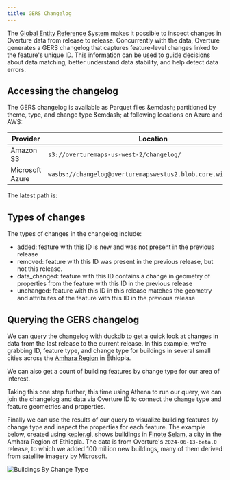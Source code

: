 ```yaml
---
title: GERS Changelog
---
```


The [Global Entity Reference System](../) makes it possible to inspect changes in Overture data from release to release. Concurrently with the data, Overture generates a GERS changelog that captures feature-level changes linked to the feature's unique ID. This information can be used to guide decisions about data matching, better understand data stability, and help detect data errors. 

## Accessing the changelog

The GERS changelog is available as Parquet files &emdash; partitioned by theme, type, and change type &emdash; at following locations on Azure and AWS:

| Provider | Location |
| ------ | -------- |
| Amazon S3 | `s3://overturemaps-us-west-2/changelog/` |
| Microsoft Azure | `wasbs://changelog@overturemapswestus2.blob.core.windows.net/` |

The latest path is: 
<QueryBuilder query="__OVERTURE_RELEASE/" language="text"></QueryBuilder>

## Types of changes

The types of changes in the changelog include:

- added: feature with this ID is new and was not present in the previous release
- removed: feature with this ID was present in the previous release, but not this release.
- data_changed: feature with this ID contains a change in geometry of properties from the feature with this ID in the previous release
- unchanged: feature with this ID in this release matches the geometry and attributes of the feature with this ID in the previous release

## Querying the GERS changelog

We can query the changelog with duckdb to get a quick look at changes in data from the last release to the current release. In this example, we're grabbing ID, feature type, and change type for buildings in several small cities across the [Amhara Region](https://en.wikipedia.org/wiki/Amhara_Region) in Ethiopia. 

<QueryBuilder query={changelog_buildings_churn}></QueryBuilder>

We can also get a count of building features by change type for our area of interest.

<QueryBuilder query={changelog_buildings_feature_by_change_type}></QueryBuilder>

Taking this one step further, this time using Athena to run our query, we can join the changelog and data via Overture ID to connect the change type and feature geometries and properties.  

<QueryBuilder query={changelog_buildings_join}></QueryBuilder>

Finally we can use the results of our query to visualize building features by change type and inspect the properties for each feature. The example below, created using [kepler.gl](https://kepler.gl/), shows buildings in [Finote Selam](https://en.wikipedia.org/wiki/Finote_Selam), a city in the Amhara Region of Ethiopia. The data is from Overture's `2024-06-13-beta.0` release, to which we added 100 million new buildings, many of them derived from satellite imagery by Microsoft. 


![Buildings By Change Type](/img/gers/buildings-change-type-amhara-region.png)





